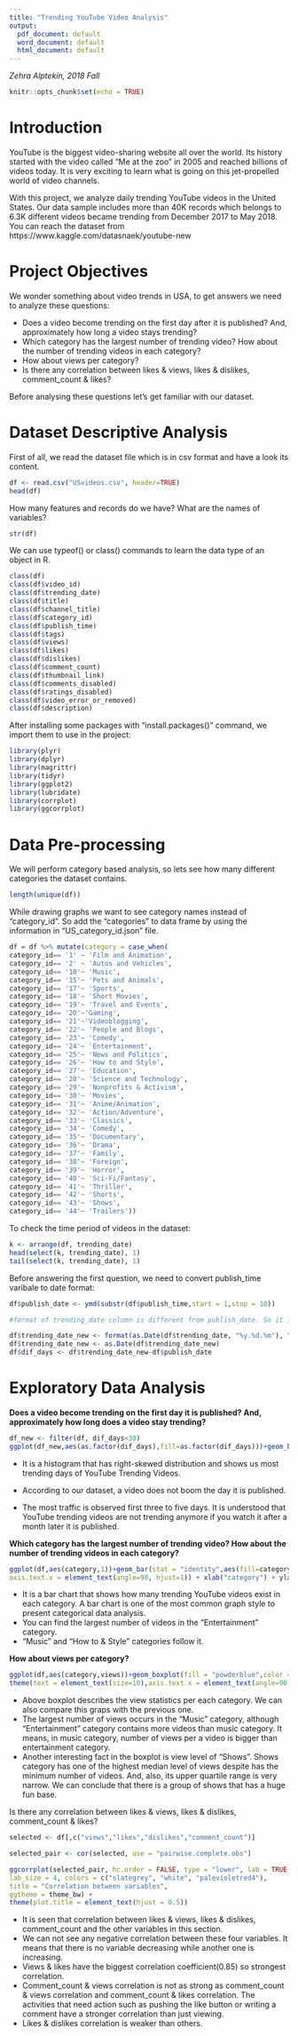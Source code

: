 ```yaml
---
title: "Trending YouTube Video Analysis"
output:
  pdf_document: default
  word_document: default
  html_document: default
---
```

*Zehra Alptekin,*
*2018 Fall*
```r
knitr::opts_chunk$set(echo = TRUE)
```

# Introduction

YouTube is the biggest video-sharing website all over the world. Its history started with the video called "Me at the zoo" in 2005 and reached billions of videos today. It is very exciting to learn what is going on this jet-propelled world of video channels. 

With this project, we analyze daily trending YouTube videos in the United States. Our data sample includes more than 40K records which belongs to 6.3K different videos became trending from December 2017 to May 2018. You can reach the dataset from https://www.kaggle.com/datasnaek/youtube-new 

# Project Objectives

We wonder something about video trends in USA, to get answers we need to analyze these questions:
  
  - Does a video become trending on the first day after it is published? And, approximately how long a video stays trending?
  - Which category has the largest number of trending video? How about the number of trending videos in each category? 
  - How about views per category?
  - Is there any correlation between likes & views, likes & dislikes, comment_count & likes? 
  
Before analysing these questions let's get familiar with our dataset.
  
# Dataset Descriptive Analysis

First of all, we read the dataset file which is in csv format and have a look its content. 

```r
df <- read.csv("USvideos.csv", header=TRUE)
head(df)
```

How many features and records do we have?
What are the names of variables?

```r
str(df)
```

We can use typeof() or class() commands to learn the data type of an object in R.

```r
class(df)
class(df$video_id)
class(df$trending_date)
class(df$title)
class(df$channel_title)
class(df$category_id)
class(df$publish_time)
class(df$tags)
class(df$views)
class(df$likes)
class(df$dislikes)
class(df$comment_count)
class(df$thumbnail_link)
class(df$comments_disabled)
class(df$ratings_disabled)
class(df$video_error_or_removed)
class(df$description)
```

After installing some packages with "install.packages()" command, we import them to use in the project:

```r
library(plyr)
library(dplyr)
library(magrittr)
library(tidyr)
library(ggplot2)
library(lubridate)
library(corrplot)
library(ggcorrplot)
```

# Data Pre-processing

We will perform category based analysis, so lets see how many different categories the dataset contains.

```r
length(unique(df))
```

While drawing graphs we want to see category names instead of "category_id". So add the "categories" to data frame by using the information in "US_category_id.json" file. 

```r
df = df %>% mutate(category = case_when(
category_id== '1' ~ 'Film and Animation',
category_id== '2' ~ 'Autos and Vehicles',
category_id== '10'~ 'Music',
category_id== '15'~ 'Pets and Animals',
category_id== '17'~ 'Sports',
category_id== '18'~ 'Short Movies',
category_id== '19'~ 'Travel and Events',
category_id== '20'~'Gaming',
category_id== '21'~'Videoblogging',
category_id== '22'~ 'People and Blogs',
category_id== '23'~ 'Comedy',
category_id== '24'~ 'Entertainment',
category_id== '25'~ 'News and Politics',
category_id== '26'~ 'How to and Style',
category_id== '27'~ 'Education',
category_id== '28'~ 'Science and Technology',
category_id== '29'~ 'Nonprofits & Activism',
category_id== '30'~ 'Movies',
category_id== '31'~ 'Anime/Animation',
category_id== '32'~ 'Action/Adventure',
category_id== '33'~ 'Classics',
category_id== '34'~ 'Comedy',
category_id== '35'~ 'Documentary',
category_id== '36'~ 'Drama',
category_id== '37'~ 'Family',
category_id== '38'~ 'Foreign',
category_id== '39'~ 'Horror',
category_id== '40'~ 'Sci-Fi/Fantasy',
category_id== '41'~ 'Thriller',
category_id== '42'~ 'Shorts',
category_id== '43'~ 'Shows',
category_id== '44'~ 'Trailers'))
```

To check the time period of videos in the dataset:

```r
k <- arrange(df, trending_date)
head(select(k, trending_date), 1)
tail(select(k, trending_date), 1)
```

Before answering the first question, we need to convert publish_time varibale to date format:

```r
df$publish_date <- ymd(substr(df$publish_time,start = 1,stop = 10))

#format of trending_date column is different from publish_date. So it is required to modify it.

df$trending_date_new <- format(as.Date(df$trending_date, "%y.%d.%m"), "20%y-%m-%d", justify = "none")
df$trending_date_new <- as.Date(df$trending_date_new)
df$dif_days <- df$trending_date_new-df$publish_date
```

# Exploratory Data Analysis

**Does a video become trending on the first day it is published? And, approximately how long does a video stay trending?**

```r
df_new <- filter(df, dif_days<30)
ggplot(df_new,aes(as.factor(dif_days),fill=as.factor(dif_days)))+geom_bar()+guides(fill="none")+labs(title="Most trending days of YouTube videos")+xlab("days btw published & trending")+ylab("# of views")
```

- It is a histogram that has right-skewed distribution and shows us most trending days of YouTube Trending Videos. 

- According to our dataset, a video does not boom the day it is published.

- The most traffic is observed first three to five days.  It is understood that YouTube trending videos are not trending anymore if you watch it after a month later it is published.


**Which category has the largest number of trending video? How about the number of trending videos in each category?**

```r
ggplot(df,aes(category,1))+geom_bar(stat = "identity",aes(fill=category))+theme(text = element_text(size=10),
axis.text.x = element_text(angle=90, hjust=1)) + xlab("category") + ylab("# of videos") + guides(fill=FALSE)
```
- It is a bar chart that shows how many trending YouTube videos exist in each category. A bar chart is one of the most common graph style to present categorical data analysis.
- You can find the largest number of videos in the “Entertainment” category.
- “Music” and “How to & Style” categories follow it.


**How about views per category?**

```r
ggplot(df,aes(category,views))+geom_boxplot(fill = "powderblue",color = "cadetblue4")+scale_y_log10()+
theme(text = element_text(size=10),axis.text.x = element_text(angle=90, hjust=1))+ ylab("# of views")
```
- Above boxplot describes the view statistics per each category. We can also compare this graps with the previous one. 
- The largest number of views occurs in the “Music” category, although “Entertainment” category contains more videos than music category. It means, in music category, number of views per a video is bigger than entertainment category.
- Another interesting fact in the boxplot is view level of “Shows”. Shows category has one of the highest median level of views despite has the minimum number of videos. And, also, its upper quartile range is very narrow. We can conclude that there is a group of shows that has a huge fun base.


Is there any correlation between likes & views, likes & dislikes, comment_count & likes? 

```r
selected <- df[,c("views","likes","dislikes","comment_count")]

selected_pair <- cor(selected, use = "pairwise.complete.obs")

ggcorrplot(selected_pair, hc.order = FALSE, type = "lower", lab = TRUE, 
lab_size = 4, colors = c("slategrey", "white", "palevioletred4"), 
title = "Correlation between variables", 
ggtheme = theme_bw) +
theme(plot.title = element_text(hjust = 0.5))
```
- It is seen that correlation between likes & views, likes & dislikes, comment_count and the other variables in this section.  
- We can not see any negative correlation between these four variables. It means that there is no variable decreasing while another one is increasing.
- Views & likes have the biggest correlation coefficient(0.85) so strongest correlation. 
- Comment_count & views correlation is not as strong as comment_count & views correlation and comment_count & likes correlation. The activities that need action such as pushing the like button or writing a comment have a stronger correlation than just viewing.
- Likes & dislikes correlation is weaker than others.






